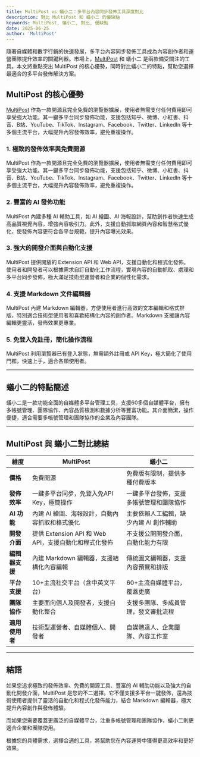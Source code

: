 ```yaml
---
title: MultiPost vs 蟻小二：多平台內容同步發佈工具深度對比
description: 對比 MultiPost 和 蟻小二 的優缺點
keywords: MultiPost, 蟻小二, 對比, 優缺點
date: 2025-06-25
author: 'MultiPost'
---
```


隨著自媒體和數字行銷的快速發展，多平台內容同步發佈工具成為內容創作者和運營團隊提升效率的關鍵利器。市場上，[MultiPost](https://multipost.app) 和 蟻小二 是兩款備受關注的工具。本文將重點突出 MultiPost 的核心優勢，同時對比蟻小二的特點，幫助您選擇最適合的多平台發佈解決方案。

## MultiPost 的核心優勢

[MultiPost](https://multipost.app) 作為一款開源且完全免費的瀏覽器擴展，使用者無需支付任何費用即可享受強大功能。其一鍵多平台同步發佈功能，支援包括知乎、微博、小紅書、抖音、B站、YouTube、TikTok、Instagram、Facebook、Twitter、LinkedIn 等十多個主流平台，大幅提升內容發佈效率，避免重複操作。

### 1. 極致的發佈效率與免費開源

MultiPost 作為一款開源且完全免費的瀏覽器擴展，使用者無需支付任何費用即可享受強大功能。其一鍵多平台同步發佈功能，支援包括知乎、微博、小紅書、抖音、B站、YouTube、TikTok、Instagram、Facebook、Twitter、LinkedIn 等十多個主流平台，大幅提升內容發佈效率，避免重複操作。

### 2. 豐富的 AI 發佈功能

MultiPost 內建多種 AI 輔助工具，如 AI 繪圖、AI 海報設計，幫助創作者快速生成高品質視覺內容，增強內容吸引力。此外，支援自動抓取網頁內容和智慧格式優化，使發佈內容更符合各平台規範，提升內容曝光效果。

### 3. 強大的開發介面與自動化支援

MultiPost 提供開放的 Extension API 和 Web API，支援自動化和程式化發佈。使用者和開發者可以根據需求自訂自動化工作流程，實現內容的自動抓取、處理和多平台同步發佈，極大滿足技術型運營者和企業的個性化需求。

### 4. 支援 Markdown 文件編輯器

MultiPost 內建 Markdown 編輯器，方便使用者進行高效的文本編輯和格式排版，特別適合技術型使用者和喜歡結構化內容的創作者。Markdown 支援讓內容編輯更靈活，發佈效果更專業。

### 5. 免登入免註冊，簡化操作流程

MultiPost 利用瀏覽器已有登入狀態，無需額外註冊或 API Key，極大簡化了使用門檻，快速上手，適合各類使用者。

---

## 蟻小二的特點簡述

蟻小二是一款功能全面的自媒體多平台管理工具，支援60多個自媒體平台，擁有多帳號管理、團隊協作、內容品質檢測和數據分析等豐富功能。其介面簡潔，操作便捷，適合需要多帳號管理和團隊協作的企業及內容團隊。

---

## MultiPost 與 蟻小二對比總結

| 維度               | MultiPost                                   | 蟻小二                                           |
|--------------------|---------------------------------------------|-------------------------------------------------|
| **價格**            | 免費開源                                     | 免費版有限制，提供多種付費版本                       |
| **發佈效率**        | 一鍵多平台同步，免登入免API Key，極簡操作         | 一鍵多平台發佈，支援多帳號管理和團隊協作               |
| **AI 功能**         | 內建 AI 繪圖、海報設計，自動內容抓取和格式優化     | 主要依賴人工編輯，缺少內建 AI 創作輔助                   |
| **開發介面**        | 提供 Extension API 和 Web API，支援自動化和程式化發佈 | 不支援公開開發介面，自動化能力有限                      |
| **編輯器支援**      | 內建 Markdown 編輯器，支援結構化內容編輯           | 傳統圖文編輯器，支援內容預覽和排版                       |
| **平台支援**        | 10+主流社交平台（含中英文平台）                    | 60+主流自媒體平台，覆蓋更廣                             |
| **團隊協作**        | 主要面向個人及開發者，支援自動化整合                 | 支援多團隊、多成員管理，發文審批流程                       |
| **適用使用者**      | 技術型運營者、自媒體個人、開發者                     | 自媒體達人、企業團隊、內容工作室                           |

---

## 結語

如果您追求極致的發佈效率、免費的開源工具、豐富的 AI 輔助功能以及強大的自動化開發介面，MultiPost 是您的不二選擇。它不僅支援多平台一鍵發佈，還為技術使用者提供了靈活的自動化和程式化發佈能力，結合 Markdown 編輯器，極大提升內容創作與發佈體驗。

而如果您需要覆蓋更廣泛的自媒體平台，注重多帳號管理和團隊協作，蟻小二則更適合企業和團隊使用。

根據您的具體需求，選擇合適的工具，將幫助您在內容運營中獲得更高效率和更好效果。 